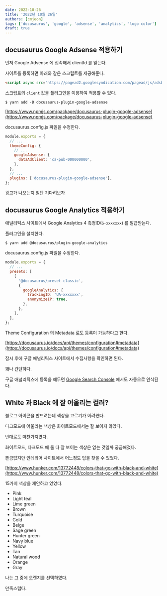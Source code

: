 ```yaml
---
date: 2022-10-26
title: '2022년 10월 26일'
authors: [cmjeon]
tags: ['docusaurus', 'google', 'adsense', 'analytics', 'logo color']
draft: true
---
```


## docusaurus Google Adsense 적용하기

먼저 Google Adsense 에 접속해서 clientId 를 얻는다.

사이트를 등록하면 아래와 같은 스크립트를 제공해준다.

```html
<script async src="https://pagead2.googlesyndication.com/pagead/js/adsbygoogle.js?client=ca-pub-000000000" crossorigin="anonymous"></script>
```

<!--truncate-->

스크립트의 `client` 값을 플러그인을 이용하여 적용할 수 있다.

```shell
$ yarn add -D docusaurus-plugin-google-adsense
```

[https://www.npmjs.com/package/docusaurus-plugin-google-adsense](https://www.npmjs.com/package/docusaurus-plugin-google-adsense)

docusaurus.config.js 파일을 수정한다.

```js {5-7,10} title="docusaurus.config.js"
module.exports = {
  // ...
  themeConfig: {
    // ...
    googleAdsense: {
      dataAdClient: 'ca-pub-000000000',
    },
  },
  // ...
  plugins: ['docusaurus-plugin-google-adsense'],
};
```

광고가 나오는지 일단 기다려보자

## docusaurus Google Analytics 적용하기

애널리틱스 사이트에서 Google Analytics 4 측정ID(`G-xxxxxxx`) 를 발급받는다.

플러그인을 설치한다.

```shell
$ yarn add @docusaurus/plugin-google-analytics
```

docusaurus.config.js 파일을 수정한다.

```js {7-10} title="docusaurus.config.js"
module.exports = {
  // ...
  presets: [
    [
      '@docusaurus/preset-classic',
      {
        googleAnalytics: {
          trackingID: 'UA-xxxxxxx',
          anonymizeIP: true,
        },
      },
    ],
  ],
};
```

Theme Configuration 의 Metadata 로도 등록이 가능하다고 한다.

[https://docusaurus.io/docs/api/themes/configuration#metadata](https://docusaurus.io/docs/api/themes/configuration#metadata)

잠시 후에 구글 애널리틱스 사이트에서 수집사항을 확인하면 된다.

꽤나 간단하다.

구글 애널리틱스에 등록을 해두면 [Google Search Console](https://search.google.com/search-console) 에서도 자동으로 인식된다.

## White 과 Black 에 잘 어울리는 컬러?

블로그 아이콘을 만드려는데 색상을 고르기가 어려웠다.

다크모드에 어울리는 색상은 화이트모드에서는 잘 보이지 않았다.

반대로도 마찬가지였다.

화이트모드, 다크모드 에 둘 다 잘 보이는 색상은 없는 것일까 궁금해졌다.

뜬금없지만 인테리어 사이트에서 어느정도 답을 찾을 수 있었다.

[https://www.hunker.com/13772448/colors-that-go-with-black-and-white](https://www.hunker.com/13772448/colors-that-go-with-black-and-white)

15가지 색상을 제안하고 있었다.

- Pink
- Light teal
- Lime green
- Brown
- Turquoise
- Gold
- Beige
- Sage green
- Hunter green
- Navy blue
- Yellow
- Tan
- Natural wood
- Orange
- Gray

나는 그 중에 오렌지를 선택하였다.

만족스럽다.
